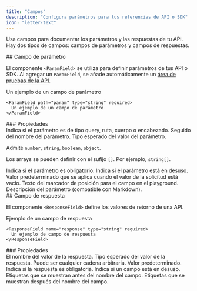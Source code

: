 ```yaml
---
title: "Campos"
description: "Configura parámetros para tus referencias de API o SDK"
icon: "letter-text"
---
```


Usa campos para documentar los parámetros y las respuestas de tu API. Hay dos tipos de campos: campos de parámetros y campos de respuestas.

<div id="parameter-field">
  ## Campo de parámetro
</div>

El componente `<ParamField>` se utiliza para definir parámetros de tus API o SDK. Al agregar un `ParamField`, se añade automáticamente un [área de pruebas de la API](/es/api-playground/overview).

<ParamField path="param" type="string" required>
  Un ejemplo de un campo de parámetro
</ParamField>

```mdx
<ParamField path="param" type="string" required>
  Un ejemplo de un campo de parámetro
</ParamField>
```

<div id="properties">
  ### Propiedades
</div>

<ParamField body="query, path, body, or header" type="string">
  Indica si el parámetro es de tipo query, ruta, cuerpo o encabezado. Seguido del
  nombre del parámetro.
</ParamField>

<ParamField body="type" type="string">
  Tipo esperado del valor del parámetro.

  Admite `number`, `string`, `boolean`, `object`.

  Los arrays se pueden definir con el sufijo `[]`. Por ejemplo, `string[]`.
</ParamField>

<ParamField body="required" type="boolean">
  Indica si el parámetro es obligatorio.
</ParamField>

<ParamField body="deprecated" type="boolean">
  Indica si el parámetro está en desuso.
</ParamField>

<ParamField body="default" type="any">
  Valor predeterminado que se aplica cuando el valor de la solicitud está vacío.
</ParamField>

<ParamField body="placeholder" type="string">
  Texto del marcador de posición para el campo en el playground.
</ParamField>

<ParamField body="children" type="string">
  Descripción del parámetro (compatible con Markdown).
</ParamField>

<div id="response-field">
  ## Campo de respuesta
</div>

El componente `<ResponseField>` define los valores de retorno de una API.

<ResponseField name="response" type="string" required>
  Ejemplo de un campo de respuesta
</ResponseField>

```mdx
<ResponseField name="response" type="string" required>
  Un ejemplo de campo de respuesta
</ResponseField>
```

<div id="properties">
  ### Propiedades
</div>

<ResponseField name="name" type="string" required>
  El nombre del valor de la respuesta.
</ResponseField>

<ResponseField name="type" type="string" required>
  Tipo esperado del valor de la respuesta. Puede ser cualquier cadena arbitraria.
</ResponseField>

<ResponseField name="default" type="string">
  Valor predeterminado.
</ResponseField>

<ResponseField name="required" type="boolean">
  Indica si la respuesta es obligatoria.
</ResponseField>

<ResponseField name="deprecated" type="boolean">
  Indica si un campo está en desuso.
</ResponseField>

<ResponseField name="pre" type="string[]">
  Etiquetas que se muestran antes del nombre del campo.
</ResponseField>

<ResponseField name="post" type="string[]">
  Etiquetas que se muestran después del nombre del campo.
</ResponseField>
